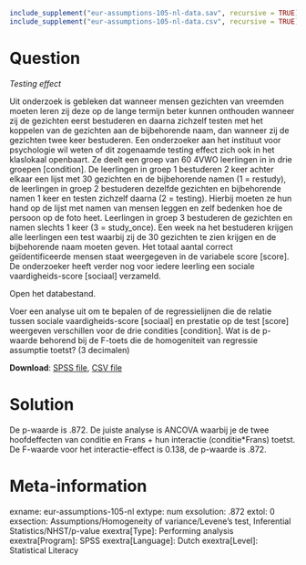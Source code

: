 
```r
include_supplement("eur-assumptions-105-nl-data.sav", recursive = TRUE)
include_supplement("eur-assumptions-105-nl-data.csv", recursive = TRUE)
```

Question
========
*Testing effect* 

Uit onderzoek is gebleken dat wanneer mensen gezichten van vreemden moeten leren zij deze op de lange termijn beter kunnen onthouden wanneer zij de gezichten eerst bestuderen en daarna zichzelf testen met het koppelen van de gezichten aan de bijbehorende naam, dan wanneer zij de gezichten twee keer bestuderen. Een onderzoeker aan het instituut voor psychologie wil weten of dit zogenaamde testing effect zich ook in het klaslokaal openbaart. Ze deelt een groep van 60 4VWO leerlingen in in drie groepen [condition]. De leerlingen in groep 1 bestuderen 2 keer achter elkaar een lijst met 30 gezichten en de bijbehorende namen (1 = restudy), de leerlingen in groep 2 bestuderen dezelfde gezichten en bijbehorende namen 1 keer en testen zichzelf daarna (2 = testing). Hierbij moeten ze hun hand op de lijst met namen van mensen leggen en zelf bedenken hoe de persoon op de foto heet. Leerlingen in groep 3 bestuderen de gezichten en namen slechts 1 keer (3 = study_once). Een week na het bestuderen krijgen alle leerlingen een test waarbij zij de 30 gezichten te zien krijgen en de bijbehorende naam moeten geven. Het totaal aantal correct geïdentificeerde mensen staat weergegeven in de variabele score [score]. De onderzoeker heeft verder nog voor iedere leerling een sociale vaardigheids-score [sociaal] verzameld.

Open het databestand.

Voer een analyse uit om te bepalen of de regressielijnen die de relatie tussen sociale vaardigheids-score [sociaal] en prestatie op de test [score] weergeven verschillen voor de drie condities [condition]. Wat is de p-waarde behorend bij de F-toets die de homogeniteit van regressie assumptie toetst? (3 decimalen)

**Download**: [SPSS file](eur-assumptions-105-nl-data.sav), [CSV file](eur-assumptions-105-nl-data.csv)

Solution
========
De p-waarde is .872. De juiste analyse is ANCOVA waarbij je de twee hoofdeffecten van conditie en Frans + hun interactie (conditie*Frans) toetst. De F-waarde voor het interactie-effect is 0.138, de p-waarde is .872.

Meta-information
================
exname: eur-assumptions-105-nl
extype: num
exsolution: .872
extol: 0
exsection: Assumptions/Homogeneity of variance/Levene's test, Inferential Statistics/NHST/p-value
exextra[Type]: Performing analysis
exextra[Program]: SPSS
exextra[Language]: Dutch
exextra[Level]: Statistical Literacy